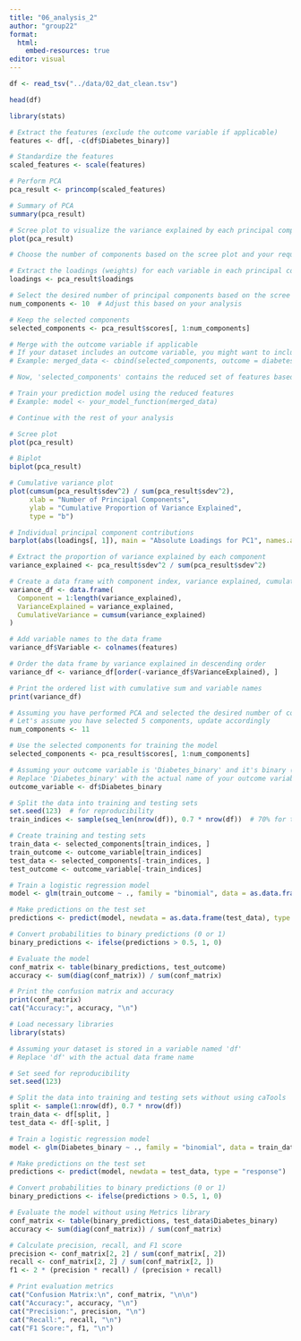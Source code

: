 ```yaml
---
title: "06_analysis_2"
author: "group22"
format:
  html:
    embed-resources: true
editor: visual
---
```


```r
df <- read_tsv("../data/02_dat_clean.tsv")

head(df)
```

```r
library(stats)

# Extract the features (exclude the outcome variable if applicable)
features <- df[, -c(df$Diabetes_binary)]

# Standardize the features
scaled_features <- scale(features)

# Perform PCA
pca_result <- princomp(scaled_features)

# Summary of PCA
summary(pca_result)

# Scree plot to visualize the variance explained by each principal component
plot(pca_result)

# Choose the number of components based on the scree plot and your requirements

# Extract the loadings (weights) for each variable in each principal component
loadings <- pca_result$loadings

# Select the desired number of principal components based on the scree plot
num_components <- 10  # Adjust this based on your analysis

# Keep the selected components
selected_components <- pca_result$scores[, 1:num_components]

# Merge with the outcome variable if applicable
# If your dataset includes an outcome variable, you might want to include it in the final dataset
# Example: merged_data <- cbind(selected_components, outcome = diabetes_data$outcome)

# Now, 'selected_components' contains the reduced set of features based on PCA

# Train your prediction model using the reduced features
# Example: model <- your_model_function(merged_data)

# Continue with the rest of your analysis
```

```r
# Scree plot
plot(pca_result)
```

```r
# Biplot
biplot(pca_result)
```

```r
# Cumulative variance plot
plot(cumsum(pca_result$sdev^2) / sum(pca_result$sdev^2), 
     xlab = "Number of Principal Components",
     ylab = "Cumulative Proportion of Variance Explained",
     type = "b")
```

```r
# Individual principal component contributions
barplot(abs(loadings[, 1]), main = "Absolute Loadings for PC1", names.arg = colnames(features))
```

```r
# Extract the proportion of variance explained by each component
variance_explained <- pca_result$sdev^2 / sum(pca_result$sdev^2)

# Create a data frame with component index, variance explained, cumulative sum, and variable names
variance_df <- data.frame(
  Component = 1:length(variance_explained),
  VarianceExplained = variance_explained,
  CumulativeVariance = cumsum(variance_explained)
)

# Add variable names to the data frame
variance_df$Variable <- colnames(features)

# Order the data frame by variance explained in descending order
variance_df <- variance_df[order(-variance_df$VarianceExplained), ]

# Print the ordered list with cumulative sum and variable names
print(variance_df)
```

```r
# Assuming you have performed PCA and selected the desired number of components
# Let's assume you have selected 5 components, update accordingly
num_components <- 11

# Use the selected components for training the model
selected_components <- pca_result$scores[, 1:num_components]

# Assuming your outcome variable is 'Diabetes_binary' and it's binary (0 or 1)
# Replace 'Diabetes_binary' with the actual name of your outcome variable
outcome_variable <- df$Diabetes_binary

# Split the data into training and testing sets
set.seed(123)  # for reproducibility
train_indices <- sample(seq_len(nrow(df)), 0.7 * nrow(df))  # 70% for training

# Create training and testing sets
train_data <- selected_components[train_indices, ]
train_outcome <- outcome_variable[train_indices]
test_data <- selected_components[-train_indices, ]
test_outcome <- outcome_variable[-train_indices]

# Train a logistic regression model
model <- glm(train_outcome ~ ., family = "binomial", data = as.data.frame(cbind(train_outcome, train_data)))

# Make predictions on the test set
predictions <- predict(model, newdata = as.data.frame(test_data), type = "response")

# Convert probabilities to binary predictions (0 or 1)
binary_predictions <- ifelse(predictions > 0.5, 1, 0)

# Evaluate the model
conf_matrix <- table(binary_predictions, test_outcome)
accuracy <- sum(diag(conf_matrix)) / sum(conf_matrix)

# Print the confusion matrix and accuracy
print(conf_matrix)
cat("Accuracy:", accuracy, "\n")
```

```r
# Load necessary libraries
library(stats)

# Assuming your dataset is stored in a variable named 'df'
# Replace 'df' with the actual data frame name

# Set seed for reproducibility
set.seed(123)

# Split the data into training and testing sets without using caTools
split <- sample(1:nrow(df), 0.7 * nrow(df))
train_data <- df[split, ]
test_data <- df[-split, ]

# Train a logistic regression model
model <- glm(Diabetes_binary ~ ., family = "binomial", data = train_data)

# Make predictions on the test set
predictions <- predict(model, newdata = test_data, type = "response")

# Convert probabilities to binary predictions (0 or 1)
binary_predictions <- ifelse(predictions > 0.5, 1, 0)

# Evaluate the model without using Metrics library
conf_matrix <- table(binary_predictions, test_data$Diabetes_binary)
accuracy <- sum(diag(conf_matrix)) / sum(conf_matrix)

# Calculate precision, recall, and F1 score
precision <- conf_matrix[2, 2] / sum(conf_matrix[, 2])
recall <- conf_matrix[2, 2] / sum(conf_matrix[2, ])
f1 <- 2 * (precision * recall) / (precision + recall)

# Print evaluation metrics
cat("Confusion Matrix:\n", conf_matrix, "\n\n")
cat("Accuracy:", accuracy, "\n")
cat("Precision:", precision, "\n")
cat("Recall:", recall, "\n")
cat("F1 Score:", f1, "\n")
```
